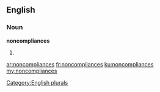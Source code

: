 ==English==

===Noun===
'''noncompliances'''

# {{plural of|[[noncompliance]]}}

[[Category:English plurals]]

[[ar:noncompliances]]
[[fr:noncompliances]]
[[ku:noncompliances]]
[[my:noncompliances]]